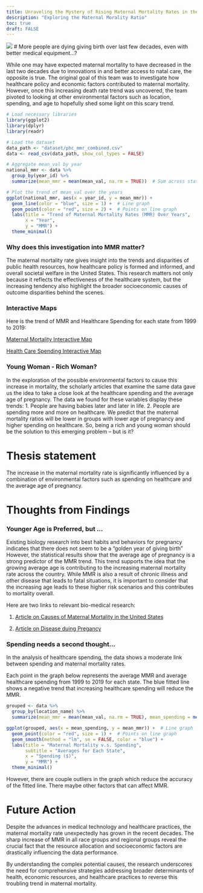 ```yaml
---
title: Unraveling the Mystery of Rising Maternal Mortality Rates in the U.S.
description: "Exploring the Maternal Morality Ratio"
toc: true
draft: FALSE
---
```


![](images/bigpic.jpg)
# More people are dying giving birth over last few decades, even with better medical equipment…?

While one may have expected maternal mortality to have decreased in the last two decades due to innovations in and better access to natal care, the opposite is true. The original goal of this team was to investigate how healthcare policy and economic factors contributed to maternal mortality. However, once this increasing death rate trend was uncovered, the team pivoted to looking at other environmental factors such as location, spending, and age to hopefully shed some light on this scary trend. 

```r
# Load necessary libraries
library(ggplot2)
library(dplyr)
library(readr)

# Load the dataset
data_path <- "dataset/phc_mmr_combined.csv"
data <- read_csv(data_path, show_col_types = FALSE)

# Aggregate mean_val by year
national_mmr <- data %>%
  group_by(year_id) %>%
  summarize(mean_mmr = mean(mean_val, na.rm = TRUE))  # Sum across states

# Plot the trend of mean_val over the years
ggplot(national_mmr, aes(x = year_id, y = mean_mmr)) +
  geom_line(color = "blue", size = 1) +  # Line graph
  geom_point(color = "red", size = 2) +  # Points on line graph
  labs(title = "Trend of Maternal Mortality Rates (MMR) Over Years",
       x = "Year",
       y = "MMR") +
  theme_minimal()


```


### Why does this investigation into MMR matter?
The maternal mortality rate gives insight into the trends and disparities of public health resources, how healthcare policy is formed and informed, and overall societal welfare in the United States. This research matters not only because it reflects the effectiveness of the healthcare system, but the increasing tendency also highlight the broader socioeconomic causes of outcome disparities behind the scenes. 

### Interactive Maps
Here is the trend of MMR and Healthcare Spending for each state from 1999 to 2019:

[Maternal Mortality Interactive Map](https://ma415-group13.shinyapps.io/MMR_Map_by_year/)

[Health Care Spending Interactive Map](https://ma415-group13.shinyapps.io/spending/)

### Young Woman - Rich Woman?
In the exploration of the possible environmental factors to cause this increase in mortality, the scholarly articles that examine the same data gave us the idea to take a close look at the healthcare spending and the average age of pregnancy. The data we found for these variables display these trends: 1. People are having babies later and later in life. 2. People are spending more and more on healthcare. We predict that the maternal mortality ratios will be lower in groups with lower age of pregnancy and higher spending on healthcare. So, being a rich and young woman should be the solution to this emerging problem -- but is it?

# Thesis statement
The increase in the maternal mortality rate is significantly influenced by a combination of environmental factors such as spending on healthcare and the average age of pregnancy. 

# Thoughts from Findings 
### Younger Age is Preferred, but ...
Existing biology research into best habits and behaviors for pregnancy indicates that there does not seem to be a “golden year of giving birth” However, the statistical results show that the average age of pregnancy is a strong predictor of the MMR trend. This trend supports the idea that the growing average age is contributing to the increasing maternal mortality rate across the country. While MMR is also a result of chronic illness and other disease that leads to fatal situations, it is important to consider that the increasing age leads to these higher risk scenarios and this contributes to mortality overall. 

Here are two links to relevant bio-medical research:

1. [Article on Causes of Maternal Mortality in the United States](https://journals.lww.com/greenjournal/abstract/1985/05000/causes_of_maternal_mortality_in_the_united_states.1.aspx?casa_token=aYmM3xuuoKYAAAAA:LfWzck0exPlYO3Y9yX6_gHWYSV814kSEHASOi8wbbv5UH7IwOccEgsUWqk3hLMmmWu4SxSKJBy1EY55JTVRsvIKhAA)

2. [Article on Disease duing Pregancy](https://www.sciencedirect.com/science/article/pii/S0002937821000338?casa_token=2qxLz9KCi2IAAAAA:Xg_mBf5Y_UEGQ4ZFRHR_HFFFoEgcfPr3Afb0YyJmyjAPAl2zvlGqo2SWVgxVzvMwsq3RuOsDGLA)

### Spending needs a second thought…
In the analysis of healthcare spending, the data shows a moderate link between spending and maternal mortality rates. 

Each point in the graph below represents the average MMR and average healthcare spending from 1999 to 2019 for each state. The blue fitted line shows a negative trend that increasing healthcare spending will reduce the MMR.
```r
grouped <- data %>%
  group_by(location_name) %>%
  summarize(mean_mmr = mean(mean_val, na.rm = TRUE), mean_spending = mean(spending, na.rm = TRUE))

ggplot(grouped, aes(x = mean_spending, y = mean_mmr)) +  # Line graph
  geom_point(color = "red", size = 1) +  # Points on line graph 
  geom_smooth(method = "lm", se = FALSE, color = "blue") +  
  labs(title = "Maternal Mortality v.s. Spending",
       subtitle = "Averages for Each State",
       x = "Spending ($)",
       y = "MMR") +
  theme_minimal()

```
However, there are couple outliers in the graph which reduce the accuracy of the fitted line. There maybe other factors that can affect MMR. 

# Future Action
Despite the advances in medical technology and healthcare practices, the maternal mortality rate unexpectedly has grown in the recent decades. The sharp increase of MMR in all race groups and regional groups reveal the crucial fact that the resource allocation and socioeconomic factors are drastically influencing the data performance. 

By understanding the complex potential causes, the research underscores the need for comprehensive strategies addressing broader determinants of health, economic resources, and healthcare practices to reverse this troubling trend in maternal mortality.



